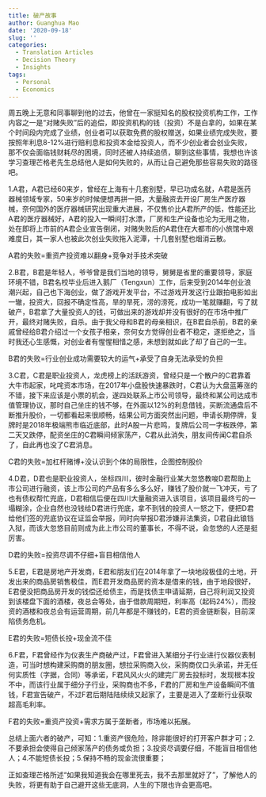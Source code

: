 ```yaml
---
title: 破产故事
author: Guanghua Mao
date: '2020-09-18'
slug: ''
categories:
  - Translation Articles
  - Decision Theory
  - Insights
tags:
  - Personal
  - Economics
---
```



周五晚上无意和同事聊到他的过去，他曾在一家挺知名的股权投资机构工作，工作内容之一是“对赌失败”后的追偿，即投资机构的钱（投资）不是白拿的，如果在某个时间段内完成了业绩，创业者可以获取免费的股权赠送，如果业绩完成失败，要按照年利息8-12%进行赔利息和投资本金给投资人，而不少创业者会创业失败，那不仅会面临钱财耗尽的困境，同时还被人持续追债，聊到这些事情，我想也许该学习查理芒格老先生总结他人是如何失败的，从而让自己避免那些容易失败的路径吧。

1.A君，A君已经60来岁，曾经在上海有十几套别墅，早已功成名就，A君是医药器械领域专家，50来岁的时候便想再拼一把，大量融资去开设厂房生产医疗器械，奈何国外的医疗器械研究出现重大进展，不仅售价比A君所产的低，性能还比A君的医疗器械好，A君的投入一瞬间打水漂，厂房和生产设备也沦为无用之物，处在即将上市前的A君企业宣告倒闭，对赌失败后的A君住在大都市的小旅馆中艰难度日，其一家人也被此次创业失败拖入泥潭，十几套别墅也烟消云散。

A君的失败=重资产投资难以翻身+竞争对手技术突破

2.B君，B君是年轻人，爷爷曾是我们当地的领导，舅舅是省里的重要领导，家庭环境不错，B君名校毕业后进入鹅厂（Tengxun）工作，后来受到2014年创业浪潮兴起，自己也下海创业，做了游戏开发平台，不过游戏开发这行业跟拍电影如出一辙，投资大，回报不确定性高，旱的旱死，涝的涝死，成功一笔就赚翻，亏了就破产，B君拿了大量投资人的钱，可做出来的游戏却并没有很好的在市场中推广开，最终对赌失败，自杀。由于我父母和B君的母亲相识，在B君自杀前，B君的亲戚曾经给B君介绍过一个女孩子相亲，奈何女方觉得创业者不稳定，遂拒绝之，当时我还心生感慨，对创业者有惺惺相惜之感，未想到就如此了却了自己的一生。

B君的失败=行业创业成功需要较大的运气+承受了自身无法承受的负担

3.C君，C君是职业投资人，龙虎榜上的活跃游资，曾经只是一个散户的C君靠着大牛市起家，叱咤资本市场，在2017年小盘股快速暴跌时，C君认为大盘蓝筹涨的不错，接下来应该是小票的机会，遂四处联系上市公司领导，最终和某公司达成市值管理协议，那时自己坐庄的钱不够，在外面以12%的利息借钱，买断流通盘后不断推升股价，一切都看起来很顺畅，结果公司方面突然出问题，申请长期停牌，复牌时是2018年极端熊市临近底部，此时A股一片悲鸣，复牌后公司一字板跌停，第二天又跌停，配资坐庄的C君瞬间倾家荡产，C君从此消失，朋友间传闻C君自杀了，自此再也没了C君消息。



C君的失败=加杠杆赌博+没认识到个体的局限性，企图控制股价

4.D君，D君也是职业投资人，坐标四川，彼时金融行业某大忽悠教唆D君帮助上市公司进行融资，该上市公司的产品有多么多么好，赚钱了股价就一飞冲天，亏了也有债权帮忙兜底，D君相信后便在四川大量融资进入该项目，该项目最终亏的一塌糊涂，企业自然也没钱给D君进行兜底，拿不到钱的投资人一怒之下，便把D君给他们签的兜底协议在证监会举报，同时向举报D君涉嫌非法集资，D君自此锒铛入狱，而该大忽悠目前则成为此上市公司的董事长，不得不说，会忽悠的人还是挺厉害。

D君的失败=投资尽调不仔细+盲目相信他人

5.E君，E君是房地产开发商，E君和朋友们在2014年拿了一块地段极佳的土地，开发出来的商品房销售极佳，而E君开发商品房的资本是借来的钱，由于地段很好，E君便没把商品房开发的钱偿还给债主，而是找债主申请延期，自己将利润又投资到该楼盘下面的酒楼，夜总会等处，由于借款周期短，利率高（起码24%），而投资的酒楼和夜总会有运营周期，前几年都是不赚钱的，E君的资金链断裂，目前深陷债务危机。

E君的失败=短债长投+现金流不佳

6.F君，F君曾经作为仪表生产商破产过，F君曾进入某细分子行业进行仪器仪表制造，可当时想构建采购商的朋友圈，想拉采购商入伙，采购商仅口头承诺，并无任何实质性（字据，合同）等承诺，F君风风火火的建完厂房去投标时，发现根本投不中，而该行业属于细分子行业，采购商也不多，F君的厂房和生产设备瞬间不值钱，F君宣告破产，不过F君后期陆陆续续又起家了，主要是进入了垄断行业获取超高毛利率。

F君的失败=重资产投资+需求方属于垄断者，市场难以拓展。

总结上面六者的破产，可知：1.重资产很危险，除非能很好的打开客户群才可；2.不要承担会使得自己倾家荡产的债务或负担；3.投资尽调要仔细，不能盲目相信他人；4.不能短债长投；5.保持不畅的现金流很重要；

正如查理芒格所述“如果我知道我会在哪里死去，我不去那里就好了”，了解他人的失败，将更有助于自己避开这些无底洞，人生的下限也许会更高吧。
